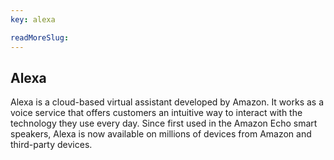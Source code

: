 ```yaml
---
key: alexa

readMoreSlug:
---
```


## Alexa

Alexa is a cloud-based virtual assistant developed by Amazon. It works as a voice service that offers customers an intuitive way to interact with the technology they use every day. Since first used in the Amazon Echo smart speakers, Alexa is now available on millions of devices from Amazon and third-party devices.

